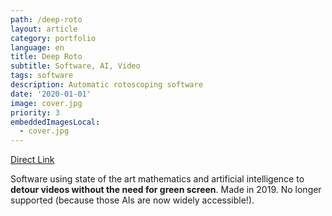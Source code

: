 ```yaml
---
path: /deep-roto
layout: article
category: portfolio
language: en
title: Deep Roto
subtitle: Software, AI, Video
tags: software
description: Automatic rotoscoping software
date: '2020-01-01'
image: cover.jpg
priority: 3
embeddedImagesLocal:
  - cover.jpg
---
```


<ResponsiveIframe
  src="https://www.linkedin.com/embed/feed/update/urn:li:ugcPost:6768081479651135488?compact=1"
  width="1080"
  height="1080"
/>

[Direct Link](https://www.linkedin.com/feed/update/urn:li:activity:6768091473599627264/)

Software using state of the art mathematics and artificial intelligence to **detour videos without the need for green screen**. Made in 2019. No longer supported (because those AIs are now widely accessible!).
